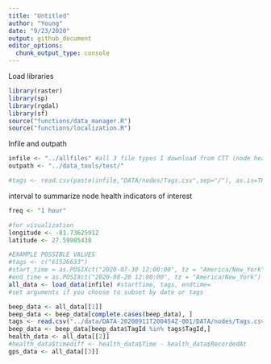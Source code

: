 ```yaml
---
title: "Untitled"
author: "Young"
date: "9/23/2020"
output: github_document
editor_options: 
  chunk_output_type: console
---
```


Load libraries
```r
library(raster)
library(sp)
library(rgdal)
library(sf)
source("functions/data_manager.R")
source("functions/localization.R")
```

Infile and outpath
```r
infile <- "../allfiles" #all 3 file types I download from CTT (node health, beep, gps)
outpath <- "../data_tools/test/"

#tags <- read.csv(paste(infile,"DATA/nodes/Tags.csv",sep="/"), as.is=TRUE, na.strings=c("NA", "")) #uppercase node letters
```

interval to summarize node health indicators of interest
```r
freq <- "1 hour"

#for visualization
longitude <- -81.73625912
latitude <- 27.59905438
```

```r
#EXAMPLE POSSIBLE VALUES
#tags <- c("61526633")
#start_time = as.POSIXct("2020-07-30 12:00:00", tz = "America/New_York")
#end_time = as.POSIXct("2020-08-20 12:00:00", tz = "America/New_York")
all_data <- load_data(infile) #starttime, tags, endtime=
#set arguments if you choose to subset by date or tags

beep_data <- all_data[[1]]
beep_data <- beep_data[complete.cases(beep_data), ]
tags <- read.csv("../data/DATA-20200911T200454Z-001/DATA/nodes/Tags.csv", as.is=TRUE, na.strings=c("NA", ""), header=TRUE, skipNul = TRUE, colClasses=c("TagId"="character"))
beep_data <- beep_data[beep_data$TagId %in% tags$TagId,]
health_data <- all_data[[2]]
#health_data$timediff <- health_data$Time - health_data$RecordedAt
gps_data <- all_data[[3]]

```





